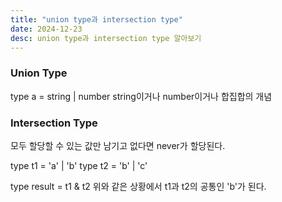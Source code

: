 ```yaml
---
title: "union type과 intersection type"
date: 2024-12-23
desc: union type과 intersection type 알아보기
---
```


### Union Type

type a = string | number
string이거나 number이거나 
합집합의 개념

### Intersection Type
모두 할당할 수 있는 값만 남기고 없다면 never가 할당된다.

type t1 = 'a' | 'b'
type t2 = 'b' | 'c'

type result = t1 & t2 
위와 같은 상황에서 t1과 t2의 공통인 'b'가 된다.

